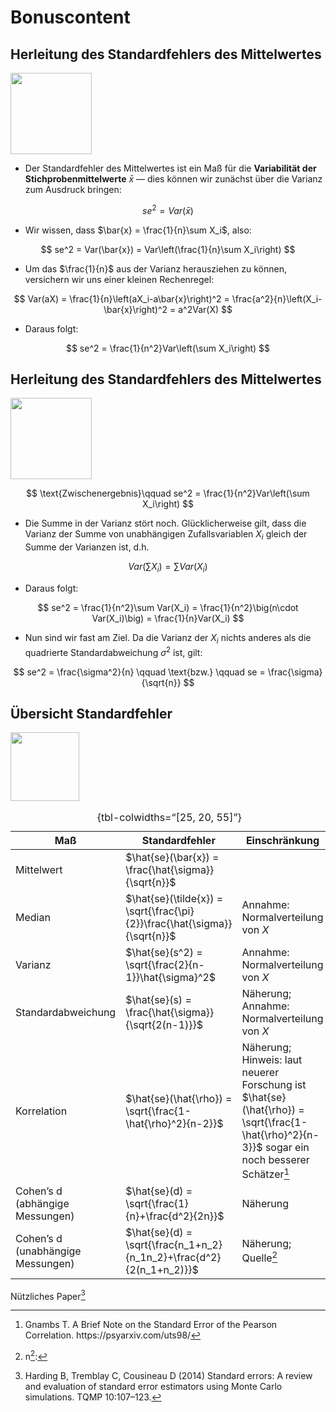 # [Bonuscontent]{color="darkred"}

<!----------------->
<!--- New slide --->
<!----------------->
## [Herleitung des Standardfehlers des Mittelwertes]{color="darkred"}{#sem}

![](images/kein_klausurstoff.png){.absolute bottom=0 right=0 height=130px}

:::{.nonincremental}
- Der Standardfehler des Mittelwertes ist ein Maß für die **Variabilität der Stichprobenmittelwerte** $\bar{x}$ &mdash; dies können wir zunächst über die Varianz zum Ausdruck bringen:
:::

$$
se^2 = Var(\bar{x})
$$

:::{.nonincremental}
- Wir wissen, dass $\bar{x} = \frac{1}{n}\sum X_i$, also:
:::

$$
se^2 = Var(\bar{x}) = Var\left(\frac{1}{n}\sum X_i\right)
$$

:::{.nonincremental}
- Um das $\frac{1}{n}$ aus der Varianz herausziehen zu können, versichern wir uns einer kleinen Rechenregel:
:::

$$
Var(aX) = \frac{1}{n}\left(aX_i-a\bar{x}\right)^2 = \frac{a^2}{n}\left(X_i-\bar{x}\right)^2 = a^2Var(X)
$$

:::{.nonincremental}
- Daraus folgt:
:::

$$
se^2 = \frac{1}{n^2}Var\left(\sum X_i\right)
$$


<!----------------->
<!--- New slide --->
<!----------------->
## [Herleitung des Standardfehlers des Mittelwertes]{color="darkred"}

![](images/kein_klausurstoff.png){.absolute bottom=0 right=0 height=130px}

$$
\text{Zwischenergebnis}\qquad se^2 = \frac{1}{n^2}Var\left(\sum X_i\right) 
$$

:::{.nonincremental}
- Die Summe in der Varianz stört noch. Glücklicherweise gilt, dass die Varianz der Summe von unabhängigen Zufallsvariablen $X_i$ gleich der Summe der Varianzen ist, d.h. 
:::

$$
Var\left(\sum X_i\right)=\sum Var(X_i)
$$

:::{.nonincremental}
- Daraus folgt:
:::

$$
se^2 = \frac{1}{n^2}\sum Var(X_i) = \frac{1}{n^2}\big(n\cdot Var(X_i)\big) = \frac{1}{n}Var(X_i)
$$

:::{.nonincremental}
- Nun sind wir fast am Ziel. Da die Varianz der $X_i$ nichts anderes als die quadrierte Standardabweichung $\sigma^2$ ist, gilt:
:::

$$
se^2 = \frac{\sigma^2}{n} \qquad \text{bzw.} \qquad se = \frac{\sigma}{\sqrt{n}}
$$


<!----------------->
<!--- New slide --->
<!----------------->
## [Übersicht Standardfehler]{color="darkred"}{#sem_overview}

![](images/kein_klausurstoff.png){.absolute bottom=0 right=0 height=110px}


<!---  Table --->
|Maß|Standardfehler|Einschränkung|
|-|-|-|
| Mittelwert | $\hat{se}(\bar{x}) = \frac{\hat{\sigma}}{\sqrt{n}}$ |  |
| Median | $\hat{se}(\tilde{x}) = \sqrt{\frac{\pi}{2}}\frac{\hat{\sigma}}{\sqrt{n}}$ | Annahme: Normalverteilung von $X$|
| Varianz | $\hat{se}(s^2) = \sqrt{\frac{2}{n-1}}\hat{\sigma}^2$ | Annahme: Normalverteilung von $X$ |
| Standardabweichung | $\hat{se}(s) = \frac{\hat{\sigma}}{\sqrt{2(n-1)}}$ | Näherung; Annahme: Normalverteilung von $X$ |
|Korrelation|$\hat{se}(\hat{\rho}) = \sqrt{\frac{1-\hat{\rho}^2}{n-2}}$|Näherung; Hinweis: laut neuerer Forschung ist $\hat{se}(\hat{\rho}) = \sqrt{\frac{1-\hat{\rho}^2}{n-3}}$ sogar ein noch besserer Schätzer^[Gnambs T. A Brief Note on the Standard Error of the Pearson Correlation. https://psyarxiv.com/uts98/]|
|Cohen's d (abhängige Messungen)|$\hat{se}(d) = \sqrt{\frac{1}{n}+\frac{d^2}{2n}}$|Näherung|
|Cohen's d (unabhängige Messungen)|$\hat{se}(d) = \sqrt{\frac{n_1+n_2}{n_1n_2}+\frac{d^2}{2(n_1+n_2)}}$|Näherung; Quelle^[n^[https://stats.stackexchange.com/questions/495015/what-is-the-formula-for-the-standard-error-of-cohens-d]:]|
: {tbl-colwidths="[25, 20, 55]"}

Nützliches Paper^[Harding B, Tremblay C, Cousineau D (2014) Standard errors: A review and evaluation of standard error estimators using Monte Carlo simulations. TQMP 10:107–123.]
